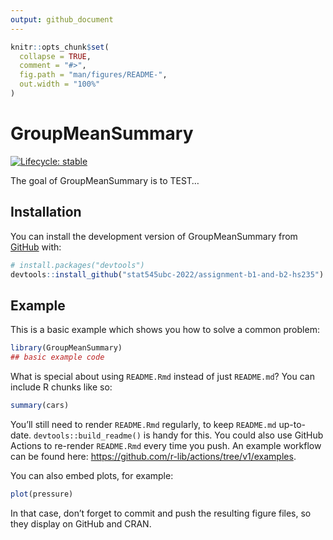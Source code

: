 ```yaml
---
output: github_document
---
```


<!-- README.md is generated from README.Rmd. Please edit that file -->

```r
knitr::opts_chunk$set(
  collapse = TRUE,
  comment = "#>",
  fig.path = "man/figures/README-",
  out.width = "100%"
)
```

# GroupMeanSummary

<!-- badges: start -->
[![Lifecycle: stable](https://img.shields.io/badge/lifecycle-stable-brightgreen.svg)](https://www.tidyverse.org/lifecycle/#stable) <!-- credits: taken from https://github.com/vincenzocoia/powers/blob/master/README.md -->
<!-- badges: end -->

The goal of GroupMeanSummary is to TEST...

## Installation

You can install the development version of GroupMeanSummary from [GitHub](https://github.com/) with:

``` r
# install.packages("devtools")
devtools::install_github("stat545ubc-2022/assignment-b1-and-b2-hs235")
```

## Example

This is a basic example which shows you how to solve a common problem:

```r
library(GroupMeanSummary)
## basic example code
```

What is special about using `README.Rmd` instead of just `README.md`? You can include R chunks like so:

```r
summary(cars)
```

You'll still need to render `README.Rmd` regularly, to keep `README.md` up-to-date. `devtools::build_readme()` is handy for this. You could also use GitHub Actions to re-render `README.Rmd` every time you push. An example workflow can be found here: <https://github.com/r-lib/actions/tree/v1/examples>.

You can also embed plots, for example:

```r
plot(pressure)
```

In that case, don't forget to commit and push the resulting figure files, so they display on GitHub and CRAN.
